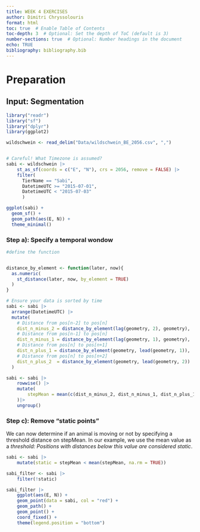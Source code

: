 ```yaml
---
title: WEEK 4 EXERCISES 
author: Dimitri Chryssolouris
format: html
toc: true  # Enable Table of Contents
toc-depth: 3  # Optional: Set the depth of ToC (default is 3)
number-sections: true  # Optional: Number headings in the document
echo: TRUE
bibliography: bibliography.bib
---
```



# Preparation

## Input: Segmentation

```r

library("readr")
library("sf")
library("dplyr")
library(ggplot2)

wildschwein <- read_delim("Data/wildschwein_BE_2056.csv", ",")


# Careful! What Timezone is assumed?
sabi <- wildschwein |>
    st_as_sf(coords = c("E", "N"), crs = 2056, remove = FALSE) |>
    filter(
      TierName == "Sabi", 
      DatetimeUTC >= "2015-07-01", 
      DatetimeUTC < "2015-07-03"
      )

ggplot(sabi) +
  geom_sf() +
  geom_path(aes(E, N)) +
  theme_minimal()

```

### Step a): Specify a temporal wondow 
```r

#define the function


distance_by_element <- function(later, now){
  as.numeric(
    st_distance(later, now, by_element = TRUE)
  )
}

# Ensure your data is sorted by time
sabi <- sabi |>
  arrange(DatetimeUTC) |>
  mutate(
    # Distance from pos[n-2] to pos[n]
    dist_n_minus_2 = distance_by_element(lag(geometry, 2), geometry),
    # Distance from pos[n-1] to pos[n]
    dist_n_minus_1 = distance_by_element(lag(geometry, 1), geometry),
    # Distance from pos[n] to pos[n+1]
    dist_n_plus_1 = distance_by_element(geometry, lead(geometry, 1)),
    # Distance from pos[n] to pos[n+2]
    dist_n_plus_2  = distance_by_element(geometry, lead(geometry, 2))
  )

sabi <- sabi |>
    rowwise() |>
    mutate(
        stepMean = mean(c(dist_n_minus_2, dist_n_minus_1, dist_n_plus_1, dist_n_plus_2)) #with na.rm = TRUE the beginning and End would stay
    )|>
    ungroup()

```


### Step c): Remove “static points”

We can now determine if an animal is moving or not by specifying a threshold distance on stepMean. In our example, we use the mean value as a *threshold: Positions with distances below this value are considered static*.

```r
sabi <- sabi |>
    mutate(static = stepMean < mean(stepMean, na.rm = TRUE))

sabi_filter <- sabi |>
    filter(!static)

sabi_filter |>
    ggplot(aes(E, N)) +
    geom_point(data = sabi, col = "red") +
    geom_path() +
    geom_point() +
    coord_fixed() +
    theme(legend.position = "bottom")


```



